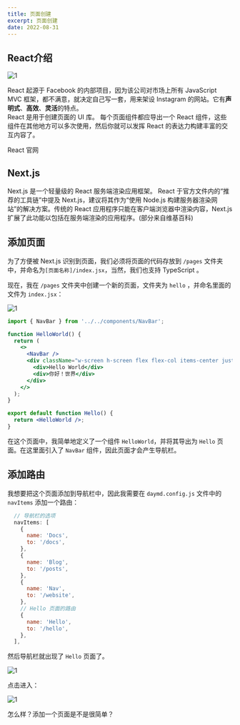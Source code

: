 ```yaml
---
title: 页面创建
excerpt: 页面创建
date: 2022-08-31
---
```


## React介绍

![1](https://jetzihan-img.oss-cn-beijing.aliyuncs.com/blog/20220831132731.png)

React 起源于 Facebook 的内部项目，因为该公司对市场上所有 JavaScript MVC 框架，都不满意，就决定自己写一套，用来架设 Instagram 的网站。它有**声明式**、**高效**、**灵活**的特点。  
React 是用于创建页面的 UI 库。 每个页面组件都应导出一个 React 组件，这些组件在其他地方可以多次使用，然后你就可以发挥 React 的表达力构建丰富的交互内容了。  

<To to="https://reactjs.org/">React 官网</To>

## Next.js

Next.js 是一个轻量级的 React 服务端渲染应用框架。 React 于官方文件内的“推荐的工具链”中提及 Next.js，建议将其作为“使用 Node.js 构建服务器渲染网站”的解决方案。传统的 React 应用程序只能在客户端浏览器中渲染内容，Next.js 扩展了此功能以包括在服务端渲染的应用程序。(部分来自维基百科)

## 添加页面

为了方便被 Next.js 识别到页面，我们必须将页面的代码存放到 `/pages` 文件夹中，并命名为`[页面名称]/index.jsx`，当然，我们也支持 TypeScript 。

现在，我在 `/pages` 文件夹中创建一个新的页面，文件夹为 `hello` ，并命名里面的文件为 `index.jsx`：

![1](https://jetzihan-img.oss-cn-beijing.aliyuncs.com/blog/20220831133734.png)

```jsx
import { NavBar } from '../../components/NavBar';

function HelloWorld() {
  return (
    <>
      <NavBar />
      <div className="w-screen h-screen flex flex-col items-center justify-center text-3xl font-bold">
        <div>Hello World</div>
        <div>你好！世界</div>
      </div>
    </>
  );
}

export default function Hello() {
  return <HelloWorld />;
}
```

在这个页面中，我简单地定义了一个组件 `HelloWorld`，并将其导出为 `Hello` 页面。在这里面引入了 `NavBar` 组件，因此页面才会产生导航栏。

## 添加路由

我想要把这个页面添加到导航栏中，因此我需要在 `daymd.config.js` 文件中的 `navItems` 添加一个路由：  

```js
  // 导航栏的选项
  navItems: [
    {
      name: 'Docs',
      to: '/docs',
    },
    {
      name: 'Blog',
      to: '/posts',
    },
    {
      name: 'Nav',
      to: '/website',
    },
    // Hello 页面的路由
    {
      name: 'Hello',
      to: '/hello',
    },
  ],
```

然后导航栏就出现了 `Hello` 页面了。  

![1](https://jetzihan-img.oss-cn-beijing.aliyuncs.com/blog/20220831135317.png)  

点击进入：  

![1](https://jetzihan-img.oss-cn-beijing.aliyuncs.com/blog/20220831135347.png)

怎么样？添加一个页面是不是很简单？
